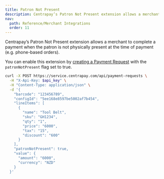 ```yaml
---
title: Patron Not Present
description: Centrapay’s Patron Not Present extension allows a merchant to complete a payment when the patron is not physically present at the time of payment.
nav:
  path: Reference/Merchant Integrations
  order: 11
---
```


Centrapay’s Patron Not Present extension allows a merchant to complete a payment when the patron is not physically present at the time of payment (e.g. phone-based orders).

You can enable this extension by [creating a Payment Request](/api/payment-requests#create-a-payment-request) with the `patronNotPresent` flag set to true.

```bash [Request]
curl -X POST https://service.centrapay.com/api/payment-requests \
  -H "X-Api-Key: $api_key" \
  -H "Content-Type: application/json" \
  -d '{
    "barcode": "123456789",
    "configId": "5ee168e8597be5002af7b454",
    "lineItems": [
      {
        "name": "Tool Belt",
        "sku": "GH1234",
        "qty": "1",
        "price": "6000",
        "tax": "15",
        "discount": "600"
      }
    ],
    "patronNotPresent": true,
    "value": {
      "amount": "6000",
      "currency": "NZD"
    }
  }'
```
